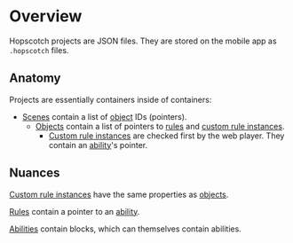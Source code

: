 # Overview

Hopscotch projects are JSON files. They are stored on the mobile app as `.hopscotch` files.

## Anatomy

Projects are essentially containers inside of containers:

- [Scenes](/wiki/spec/scene) contain a list of [object](/wiki/spec/object) IDs (pointers).
  - [Objects](/wiki/spec/object) contain a list of pointers to [rules](/wiki/spec/rule) and [custom rule instances](/wiki/spec/custom-rule-instance).
    - [Custom rule instances](/wiki/spec/custom-rule-instance) are checked first by the web player. They contain an [ability](/wiki/spec/ability)'s pointer.

## Nuances

[Custom rule instances](/wiki/spec/custom-rule-instance) have the same properties as [objects](/wiki/spec/object).

[Rules](/wiki/spec/rule) contain a pointer to an [ability](/wiki/spec/ability).

[Abilities](/wiki/spec/ability) contain blocks, which can themselves contain abilities.
